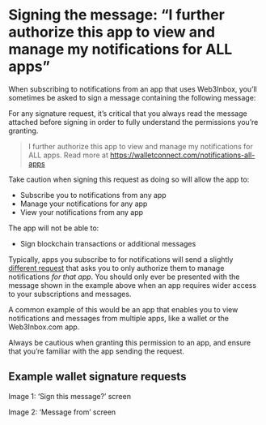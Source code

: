 # Signing the message: “I further authorize this app to view and manage my notifications for ALL apps”

When subscribing to notifications from an app that uses Web3Inbox, you’ll sometimes be asked to sign a message containing the following message:

For any signature request, it’s critical that you always read the message attached before signing in order to fully understand the permissions you’re granting. 

> I further authorize this app to view and manage my notifications for ALL apps. Read more at https://walletconnect.com/notifications-all-apps
> 

Take caution when signing this request as doing so will allow the app to:

- Subscribe you to notifications from any app
- Manage your notifications for any app
- View your notifications from any app

The app will not be able to:

- Sign blockchain transactions or additional messages

Typically, apps you subscribe to for notifications will send a slightly [different request](https://walletconnect.com/notifications) that asks you to only authorize them to manage notifications *for that app*. You should only ever be presented with the message shown in the example above when an app requires wider access to your subscriptions and messages.

A common example of this would be an app that enables you to view notifications and messages from multiple apps, like a wallet or the Web3Inbox.com app. 

Always be cautious when granting this permission to an app, and ensure that you’re familiar with the app sending the request.

## Example wallet signature requests

Image 1: ‘Sign this message?’ screen

Image 2: ‘Message from’ screen
